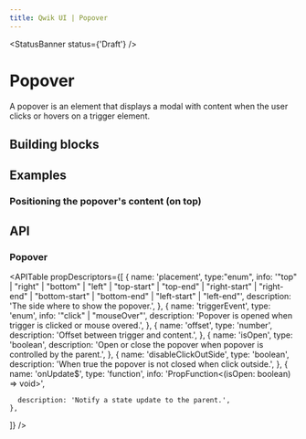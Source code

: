 ```yaml
---
title: Qwik UI | Popover
---
```


<StatusBanner status={'Draft'} />

# Popover

A popover is an element that displays a modal with content when the user clicks or hovers on a trigger element.

<Example name="hero" />

## Building blocks

<CodeSnippet name="snippets/building-blocks" />

## Examples

### Positioning the popover's content (on top)

<Example name="top" />

## API

### Popover

<APITable
  propDescriptors={[
    {
      name: 'placement',
      type:"enum",
      info: '"top" | "right" | "bottom" | "left" | "top-start" | "top-end" | "right-start" | "right-end" | "bottom-start" | "bottom-end" | "left-start" | "left-end"',
      description: 'The side where to show the popover.',
    },
    {
      name: 'triggerEvent',
      type: 'enum',
      info: '"click" | "mouseOver"',
      description: 'Popover is opened when trigger is clicked or mouse overed.',
    },
    {
      name: 'offset',
      type: 'number',
      description: 'Offset between trigger and content.',
    },
    {
      name: 'isOpen',
      type: 'boolean',
      description:
        'Open or close the popover when popover is controlled by the parent.',
    },
    {
      name: 'disableClickOutSide',
      type: 'boolean',
      description: 'When true the popover is not closed when click outside.',
    },
    {
      name: 'onUpdate$',
      type: 'function',
      info: 'PropFunction<(isOpen: boolean) => void>',

      description: 'Notify a state update to the parent.',
    },

]}
/>

